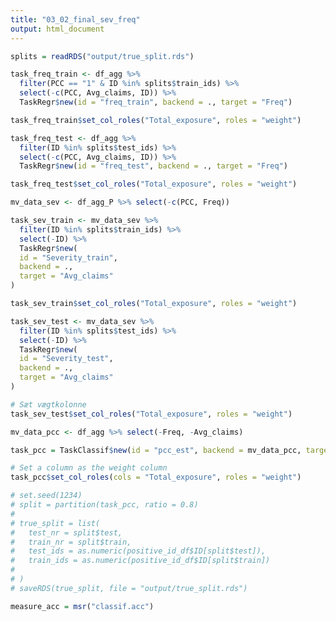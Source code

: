 ```yaml
---
title: "03_02_final_sev_freq"
output: html_document
---
```


```r
splits = readRDS("output/true_split.rds")
```


```r
task_freq_train <- df_agg %>% 
  filter(PCC == "1" & ID %in% splits$train_ids) %>% 
  select(-c(PCC, Avg_claims, ID)) %>% 
  TaskRegr$new(id = "freq_train", backend = ., target = "Freq")

task_freq_train$set_col_roles("Total_exposure", roles = "weight")

task_freq_test <- df_agg %>%
  filter(ID %in% splits$test_ids) %>%
  select(-c(PCC, Avg_claims, ID)) %>%
  TaskRegr$new(id = "freq_test", backend = ., target = "Freq")

task_freq_test$set_col_roles("Total_exposure", roles = "weight")
```

```r
mv_data_sev <- df_agg_P %>% select(-c(PCC, Freq))

task_sev_train <- mv_data_sev %>% 
  filter(ID %in% splits$train_ids) %>% 
  select(-ID) %>% 
  TaskRegr$new(
  id = "Severity_train",
  backend = .,
  target = "Avg_claims"
)

task_sev_train$set_col_roles("Total_exposure", roles = "weight")

task_sev_test <- mv_data_sev %>% 
  filter(ID %in% splits$test_ids) %>% 
  select(-ID) %>% 
  TaskRegr$new(
  id = "Severity_test",
  backend = .,
  target = "Avg_claims"
)

# Sæt vægtkolonne
task_sev_test$set_col_roles("Total_exposure", roles = "weight")
```

```r
mv_data_pcc <- df_agg %>% select(-Freq, -Avg_claims)

task_pcc = TaskClassif$new(id = "pcc_est", backend = mv_data_pcc, target = "PCC", positive = "1")

# Set a column as the weight column
task_pcc$set_col_roles(cols = "Total_exposure", roles = "weight")
```

```r
# set.seed(1234)
# split = partition(task_pcc, ratio = 0.8)
# 
# true_split = list(
#   test_nr = split$test,
#   train_nr = split$train,
#   test_ids = as.numeric(positive_id_df$ID[split$test]),
#   train_ids = as.numeric(positive_id_df$ID[split$train])
# 
# )
# saveRDS(true_split, file = "output/true_split.rds")
```


```r
measure_acc = msr("classif.acc")
```

